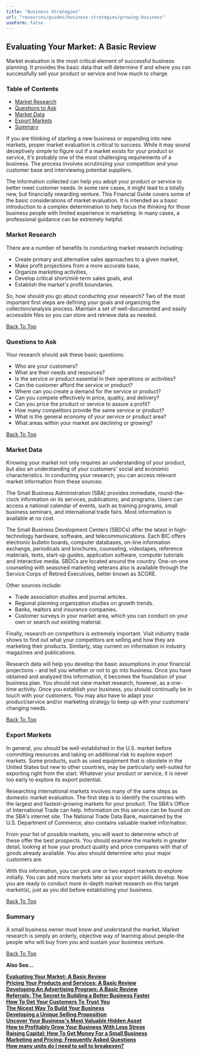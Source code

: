```yaml
---
title: "Business Strategies"
url: "resources/guides/business-strategies/growing-business"
useForm: false
---
```

  

Evaluating Your Market: A Basic Review
--------------------------------------

Market evaluation is the most critical element of successful business planning. It provides the basic data that will determine if and where you can successfully sell your product or service and how much to charge.

### Table of Contents

*   [Market Research](#1)
*   [Questions to Ask](#2)
*   [Market Data](#3)
*   [Export Markets](#4)
*   [Summary](#5)

If you are thinking of starting a new business or expanding into new markets, proper market evaluation is critical to success. While it may sound deceptively simple to figure out if a market exists for your product or service, it's probably one of the most challenging requirements of a business. The process involves scrutinizing your competition and your customer base and interviewing potential suppliers.

The information collected can help you adopt your product or service to better meet customer needs. In some rare cases, it might lead to a totally new, but financially rewarding venture. This Financial Guide covers some of the basic considerations of market evaluation. It is intended as a basic introduction to a complex determination to help focus the thinking for those business people with limited experience in marketing. In many cases, a professional guidance can be extremely helpful.

### Market Research

There are a number of benefits to conducting market research including:

*   Create primary and alternative sales approaches to a given market,
*   Make profit projections from a more accurate base,
*   Organize marketing activities,
*   Develop critical short/mid-term sales goals, and
*   Establish the market's profit boundaries.

So, how should you go about conducting your research? Two of the most important first steps are defining your goals and organizing the collection/analysis process. Maintain a set of well-documented and easily accessible files so you can store and retrieve data as needed.

[Back To Top](#top)

### Questions to Ask

Your research should ask these basic questions:

*   Who are your customers?
*   What are their needs and resources?
*   Is the service or product essential in their operations or activities?
*   Can the customer afford the service or product?
*   Where can you create a demand for the service or product?
*   Can you compete effectively in price, quality, and delivery?
*   Can you price the product or service to assure a profit?
*   How many competitors provide the same service or product?
*   What is the general economy of your service or product area?
*   What areas within your market are declining or growing?

[Back To Top](#top)

### Market Data

Knowing your market not only requires an understanding of your product, but also an understanding of your customers' social and economic characteristics. In conducting your research, you can access relevant market information from these sources:

The Small Business Administration (SBA) provides immediate, round-the-clock information on its services, publications, and programs. Users can access a national calendar of events, such as training programs, small business seminars, and international trade fairs. Most information is available at no cost.

The Small Business Development Centers (SBDCs) offer the latest in high-technology hardware, software, and telecommunications. Each BIC offers electronic bulletin boards, computer databases, on-line information exchange, periodicals and brochures, counseling, videotapes, reference materials, texts, start-up guides, application software, computer tutorials and interactive media. SBDCs are located around the country. One-on-one counseling with seasoned marketing veterans also is available through the Service Corps of Retired Executives, better known as SCORE.

Other sources include:

*   Trade association studies and journal articles.
*   Regional planning organization studies on growth trends.
*   Banks, realtors and insurance companies.
*   Customer surveys in your market area, which you can conduct on your own or search out existing material.

Finally, research on competitors is extremely important. Visit industry trade shows to find out what your competitors are selling and how they are marketing their products. Similarly, stay current on information in industry magazines and publications.

Research data will help you develop the basic assumptions in your financial projections - and tell you whether or not to go into business. Once you have obtained and analyzed this information, it becomes the foundation of your business plan. You should not view market research, however, as a one-time activity. Once you establish your business, you should continually be in touch with your customers. You may also have to adapt your product/service and/or marketing strategy to keep up with your customers' changing needs.

[Back To Top](#top)

### Export Markets

In general, you should be well-established in the U.S. market before committing resources and taking on additional risk to explore export markets. Some products, such as used equipment that is obsolete in the United States but new to other countries, may be particularly well-suited for exporting right from the start. Whatever your product or service, it is never too early to explore its export potential.

Researching international markets involves many of the same steps as domestic market evaluation. The first step is to identify the countries with the largest and fastest-growing markets for your product. The SBA's Office of International Trade can help. Information on this service can be found on the SBA's internet site. The National Trade Data Bank, maintained by the U.S. Department of Commerce, also contains valuable market information.

From your list of possible markets, you will want to determine which of these offer the best prospects. You should examine the markets in greater detail, looking at how your product quality and price compares with that of goods already available. You also should determine who your major customers are.

With this information, you can pick one or two export markets to explore initially. You can add more markets later as your export skills develop. Now you are ready to conduct more in-depth market research on this target market(s), just as you did before establishing your business.

[Back To Top](#top)

### Summary

A small business owner must know and understand the market. Market research is simply an orderly, objective way of learning about people-the people who will buy from you and sustain your business venture.

[Back To Top](#top)

**Also See...**

[**Evaluating Your Market: A Basic Review**](/resources/guides/business-strategies/evaluating-market-fg)  
[**Pricing Your Products and Services: A Basic Review**](/resources/guides/business-strategies/pricing-products-services-fg)  
[**Developing An Advertising Program: A Basic Review**](/resources/guides/business-strategies/developing-advertising-fg)  
[**Referrals: The Secret to Building a Better Business Faster**](/resources/guides/business-strategies/referral-fg)  
[**How To Get Your Customers To Trust You**](/resources/guides/business-strategies/get-customers-trust-fg)  
[**The Nicest Way To Build Your Business**](/resources/guides/business-strategies/build-business-fg)  
[**Developing a Unique Selling Proposition**](/resources/guides/business-strategies/developing-selling-proposition-fg)  
[**Uncover Your Business's Most Valuable Hidden Asset**](/resources/guides/business-strategies/uncover-business-asset-fg)  
[**How to Profitably Grow Your Business With Less Stress**](/resources/guides/business-strategies/grow-business-fg)  
[**Raising Capital: How To Get Money For a Small Business**](/resources/guides/business-strategies/raising-capital-fg)  
[**Marketing and Pricing: Frequently Asked Questions**](/resources/guides/frequently-asked-questions/marketing-pricing-faq)  
[**How many units do I need to sell to breakeven?**](http://www.calcxml.com/calculators/breakeven-analysis?skn=481)  

